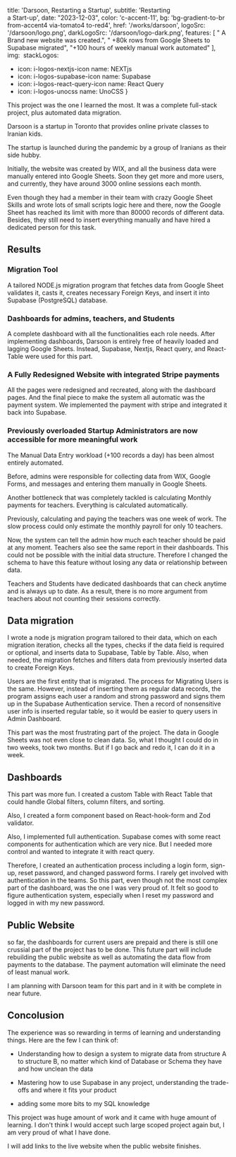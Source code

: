 title: 'Darsoon, Restarting a Startup',
subtitle: 'Restarting <br /> a Start-up',
date: "2023-12-03",
color: 'c-accent-11',
bg: 'bg-gradient-to-br from-accent4 via-tomato4 to-red4',
href: '/works/darsoon',
logoSrc: '/darsoon/logo.png',
darkLogoSrc: '/darsoon/logo-dark.png',
features: [
  " A Brand new website was created.",
  " +80k rows from Google Sheets to Supabase migrated",
   "+100 hours of weekly manual work automated"
],
img: <img
  src='/darsoon/mockup.png'
  alt=''
  class="lt-xs:static lt-xs:w-6/5  lt-xs:mis-auto lt-xs:-mt-4 lt-xs:-mb-12 lt-xs:fade-y-from-30%-to-90%   xs:abs  -z-1  xs:w-60 xs:right-0 xs:top-10  sm:right-0  sm:top-10 sm:w-85 md:-right-15 md:top-5 md:w-110 drop-shadow-xl"
  />
stackLogos:
  - icon: i-logos-nextjs-icon
    name: NEXTjs
  - icon: i-logos-supabase-icon
    name: Supabase
  - icon: i-logos-react-query-icon
    name: React Query
  - icon: i-logos-unocss
    name: UnoCSS
}

This project was the one I learned the most. It was a complete full-stack project, plus automated data migration.

Darsoon is a startup in Toronto that provides online private classes to Iranian kids.

The startup is launched during the pandemic by a group of Iranians as their side hubby.

Initially, the website was created by WIX, and all the business data were manually entered into Google Sheets. Soon they get more and more users, and currently, they have around 3000 online sessions each month.

Even though they had a member in their team with crazy Google Sheet Skills and wrote lots of small scripts logic here and there, now the Google Sheet has reached its limit with more than 80000 records of different data. Besides, they still need to insert everything manually and have hired a dedicated person for this task.

## Results

### Migration Tool

A tailored NODE.js migration program that fetches data from Google Sheet validates it, casts it, creates necessary Foreign Keys, and insert it into Supabase (PostgreSQL) database.

### Dashboards for admins, teachers, and Students

A complete dashboard with all the functionalities each role needs. After implementing dashboards, Darsoon is entirely free of heavily loaded and lagging Google Sheets. Instead, Supabase, Nextjs, React query, and React-Table were used for this part.

### A Fully Redesigned Website with integrated Stripe payments

All the pages were redesigned and recreated, along with the dashboard pages.
And the final piece to make the system all automatic was the payment system.
We implemented the payment with stripe and integrated it back into Supabase.

### Previously overloaded Startup Administrators are now accessible for more meaningful work

The Manual Data Entry workload (+100 records a day) has been almost entirely automated.

Before, admins were responsible for collecting data from WIX, Google Forms, and messages and entering them manually in Google Sheets.

Another bottleneck that was completely tackled is calculating Monthly payments for teachers. Everything is calculated automatically.

Previously, calculating and paying the teachers was one week of work. The slow process could only estimate the monthly payroll for only 10 teachers.

Now, the system can tell the admin how much each teacher should be paid at any moment. Teachers also see the same report in their dashboards. This could not be possible with the initial data structure. Therefore I changed the schema to have this feature without losing any data or relationship between data.

Teachers and Students have dedicated dashboards that can check anytime and is always up to date. As a result, there is no more argument from teachers about not counting their sessions correctly.

## Data migration

I wrote a node js migration program tailored to their data, which on each migration iteration, checks all the types, checks if the data field is required or optional, and inserts data to Supabase, Table by Table.
Also, when needed, the migration fetches and filters data from previously inserted data to create Foreign Keys.

Users are the first entity that is migrated. The process for Migrating Users is the same. However, instead of inserting them as regular data records, the program assigns each user a random and strong password and signs them up in the Supabase Authentication service. Then a record of nonsensitive user info is inserted regular table, so it would be easier to query users in Admin Dashboard.

This part was the most frustrating part of the project. The data in Google Sheets was not even close to clean data. So, what I thought I could do in two weeks, took two months. But if I go back and redo it, I can do it in a week.

## Dashboards

This part was more fun. I created a custom Table with React Table that could handle Global filters, column filters, and sorting.

Also, I created a form component based on React-hook-form and Zod validator.

Also, I implemented full authentication.
Supabase comes with some react components for authentication which are very nice. But I needed more control and wanted to integrate it with react query.

Therefore, I created an authentication process including a login form, sign-up, reset password, and changed password forms. I rarely get involved with authentication in the teams. So this part, even though not the most complex part of the dashboard, was the one I was very proud of. It felt so good to figure authentication system, especially when I reset my password and logged in with my new password.

## Public Website

so far, the dashboards for current users are prepaid and there is still one crussial part of the project has to be done.
This future part will include rebuilding the public website as well as automating the data flow from payments to the database. The payment automation will eliminate the need of least manual work.

I am planning with Darsoon team for this part and in it with be complete in near future.

## Concolusion

The experience was so rewarding in terms of learning and understanding things. Here are the few I can think of:

- Understanding how to design a system to migrate data from structure A to structure B, no matter which kind of Database or Schema they have and how unclean the data

- Mastering how to use Supabase in any project, understanding the trade-offs and where it fits your product

- adding some more bits to my SQL knowledge

This project was huge amount of work and it came with huge amount of learning. I don't think I would accept such large scoped project again but, I am very proud of what I have done.

I will add links to the live website when the public website finishes.
